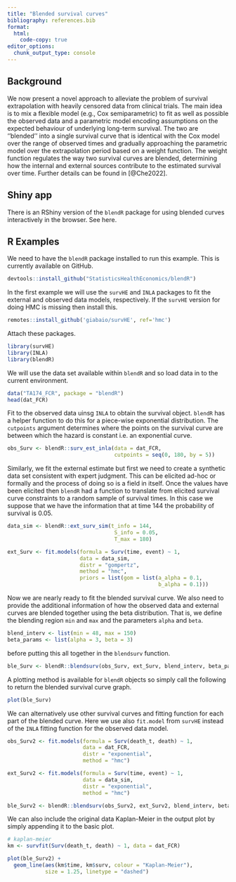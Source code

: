 ```yaml
---
title: "Blended survival curves"
bibliography: references.bib
format:
  html:
    code-copy: true
editor_options: 
  chunk_output_type: console
---
```


## Background

We now present a novel approach to alleviate the problem of survival extrapolation with heavily censored data from clinical trials. The main idea is to mix a flexible model (e.g., Cox semiparametric) to fit as well as possible the observed data and a parametric model encoding assumptions on the expected behaviour of underlying long-term survival. The two are ''blended'' into a single survival curve that is identical with the Cox model over the range of observed times and gradually approaching the parametric model over the extrapolation period based on a weight function. The weight function regulates the way two survival curves are blended, determining how the internal and external sources contribute to the estimated survival over time. Further details can be found in [@Che2022].

::: callout-tip
## Shiny app

There is an RShiny version of the `blendR` package for using blended curves interactively in the browser. See here.
:::

## R Examples

We need to have the `blendR` package installed to run this example. This is currently available on GitHub.

```r
devtools::install_github("StatisticsHealthEconomics/blendR")
```

In the first example we will use the `survHE` and `INLA` packages to fit the external and observed data models, respectively. If the `survHE` version for doing HMC is missing then install this.

```r
remotes::install_github('giabaio/survHE', ref='hmc')
```

Attach these packages.

```r
library(survHE)
library(INLA)
library(blendR)
```

We will use the data set available within `blendR` and so load data in to the current environment.

```r
data("TA174_FCR", package = "blendR")
head(dat_FCR)
```

Fit to the observed data uinsg `INLA` to obtain the survival object. `blendR` has a helper function to do this for a piece-wise exponential distribution. The `cutpoints` argument determines where the points on the survival curve are between which the hazard is constant i.e. an exponential curve.

```r
obs_Surv <- blendR::surv_est_inla(data = dat_FCR,
                                  cutpoints = seq(0, 180, by = 5))
```

Similarly, we fit the external estimate but first we need to create a synthetic data set consistent with expert judgment. This can be elicited ad-hoc or formally and the process of doing so is a field in itself. Once the values have been elicited then `blendR` had a function to translate from elicited survival curve constraints to a random sample of survival times. In this case we suppose that we have the information that at time 144 the probability of survival is 0.05.

```r
data_sim <- blendR::ext_surv_sim(t_info = 144,
                                  S_info = 0.05,
                                  T_max = 180)

ext_Surv <- fit.models(formula = Surv(time, event) ~ 1,
                       data = data_sim,
                       distr = "gompertz",
                       method = "hmc",
                       priors = list(gom = list(a_alpha = 0.1,
                                                b_alpha = 0.1)))
```

Now we are nearly ready to fit the blended survival curve. We also need to provide the additional information of how the observed data and external curves are blended together using the beta distribution. That is, we define the blending region `min` and `max` and the parameters `alpha` and `beta`.

```r
blend_interv <- list(min = 48, max = 150)
beta_params <- list(alpha = 3, beta = 3)
```

before putting this all together in the `blendsurv` function.

```r
ble_Surv <- blendR::blendsurv(obs_Surv, ext_Surv, blend_interv, beta_params)
```

A plotting method is available for `blendR` objects so simply call the following to return the blended survival curve graph.

```r
plot(ble_Surv)
```

We can alternatively use other survival curves and fitting function for each part of the blended curve. Here we use also `fit.model` from `survHE` instead of the `INLA` fitting function for the observed data model.

```r
obs_Surv2 <- fit.models(formula = Surv(death_t, death) ~ 1,
                        data = dat_FCR,
                        distr = "exponential",
                        method = "hmc")

ext_Surv2 <- fit.models(formula = Surv(time, event) ~ 1,
                        data = data_sim,
                        distr = "exponential",
                        method = "hmc")

ble_Surv2 <- blendR::blendsurv(obs_Surv2, ext_Surv2, blend_interv, beta_params)
```

We can also include the original data Kaplan-Meier in the output plot by simply appending it to the basic plot.

```r
# kaplan-meier
km <- survfit(Surv(death_t, death) ~ 1, data = dat_FCR)

plot(ble_Surv2) +
  geom_line(aes(km$time, km$surv, colour = "Kaplan-Meier"),
            size = 1.25, linetype = "dashed")
```
